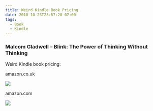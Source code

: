 ```yaml
---
title: Weird Kindle Book Pricing
date: 2010-10-23T23:57:28-07:00
tags:
  - Book
  - Kindle
---
```

### Malcom Gladwell &#8211; Blink: The Power of Thinking Without Thinking

Weird Kindle book pricing:

amazon.co.uk

![](/assets/wp-content/uploads/2010/10/image3.png)

amazon.com

![](/assets/wp-content/uploads/2010/10/image4.png)